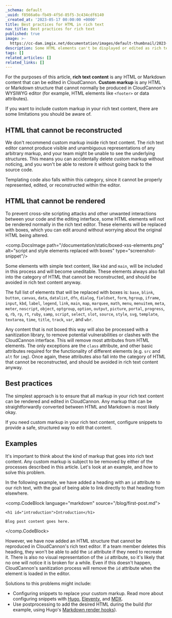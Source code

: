 ```yaml
---
_schema: default
_uuid: f8566a0a-fb49-4f5d-85f5-3c434cdf6140
_created_at: '2023-05-17 00:00:00 +0000'
title: Best practices for HTML in rich text
nav_title: Best practices for rich text
published: true
image: >-
  https://cc-dam.imgix.net/documentation/images/default-thumbnail/2023-Q4/CloudCannon-Documentation-Thumbnail.png
description: Some HTML elements can't be displayed or edited as rich text
tags: []
related_articles: []
related_links: []
---
```

For the purposes of this article, **rich text content** is any HTML or Markdown content that can be edited in CloudCannon. **Custom markup** is any HTML or Markdown structure that cannot normally be produced in CloudCannon's WYSIWYG editor (for example, HTML elements like `<footer>` or data attributes).

If you want to include custom markup in your rich text content, there are some limitations you should be aware of.

## HTML that cannot be reconstructed

We don't recommend custom markup inside rich text content. The rich text editor cannot produce visible and unambiguous representations of any arbitrary markup, and your team might be unable to see the underlying structures. This means you can accidentally delete custom markup without noticing, and you won't be able to restore it without going back to the source code.

Templating code also falls within this category, since it cannot be properly represented, edited, or reconstructed within the editor.

## HTML that cannot be rendered

To prevent cross-site scripting attacks and other unwanted interactions between your code and the editing interface, some HTML elements will not be rendered normally in the rich text editor. These elements will be replaced with boxes, which you can edit around without worrying about the original HTML being altered.

<comp.DocsImage path="/documentation/static/boxed-xss-elements.png" alt="script and style elements replaced with boxes" type="screenshot-snippet"/>

Some elements with simple text content, like `kbd` and `main`, will be included in this process and will become uneditable. These elements always also fall into the category of HTML that cannot be reconstructed, and should be avoided in rich text content anyway.

The full list of elements that will be replaced with boxes is: `base`, `blink`, `button`, `canvas`, `data`, `datalist`, `dfn`, `dialog`, `fieldset`, `form`, `hgroup`, `iframe`, `input`, `kbd`, `label`, `legend`, `link`, `main`, `map`, `marquee`, `math`, `menu`, `menuitem`, `meta`, `meter`, `noscript`, `object`, `optgroup`, `option`, `output`, `picture`, `portal`, `progress`, `q`, `rb`, `rp`, `rt`, `ruby`, `samp`, `script`, `select`, `slot`, `source`, `style`, `svg`, `template`, `textarea`, `time`, `title`, `track`, `var`, and `wbr`.

Any content that is not boxed this way will also be processed with a sanitization library, to remove potential vulnerabilities or clashes with the CloudCannon interface. This will remove most attributes from HTML elements. The only exceptions are the `class` attribute, and other basic attributes required for the functionality of different elements (e.g. `src` and `alt` for `img`). Once again, these attributes also fall into the category of HTML that cannot be reconstructed, and should be avoided in rich text content anyway.

## Best practices

The simplest approach is to ensure that all markup in your rich text content can be rendered and edited in CloudCannon. Any markup that can be straightforwardly converted between HTML and Markdown is most likely okay.

If you need custom markup in your rich text content, configure snippets to provide a safe, structured way to edit that content.

## Examples

It's important to think about the kind of markup that goes into rich text content. Any custom markup is subject to be removed by either of the processes described in this article. Let's look at an example, and how to solve this problem.

In the following example, we have added a heading with an `id` attribute to our rich text, with the goal of being able to link directly to that heading from elsewhere.

<comp.CodeBlock language="markdown" source="/blog/first-post.md">
```
<h1 id="introduction">Introduction</h1>

Blog post content goes here.
```
</comp.CodeBlock>

However, we have now added an HTML structure that cannot be reproduced in CloudCannon's rich text editor. If a team member deletes this heading, they won't be able to add the `id` attribute if they need to recreate it. There is also no visual representation of the `id` attribute, so it's likely that no one will notice it is broken for a while. Even if this doesn't happen, CloudCannon's sanitization process will remove the `id` attribute when the element is loaded in the editor.

Solutions to this problems might include:

* Configuring snippets to replace your custom markup. Read more about configuring snippets with [Hugo](/documentation/articles/editing-with-hugo-shortcodes/), [Eleventy](/documentation/articles/editing-with-eleventy-shortcodes/), and [MDX](/documentation/articles/editing-with-mdx-components/).
* Use postprocessing to add the desired HTML during the build (for example, using Hugo's [Markdown render hooks](https://gohugo.io/templates/render-hooks/)).
